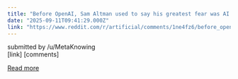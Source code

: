 ```yaml
---
title: "Before OpenAI, Sam Altman used to say his greatest fear was AI ending humanity. Now that his company is $500 billion, he says it's overuse of em dashes"
date: "2025-09-11T09:41:29.000Z"
link: "https://www.reddit.com/r/artificial/comments/1ne4fz6/before_openai_sam_altman_used_to_say_his_greatest/"
---
```


submitted by    /u/MetaKnowing  
 [link]   [comments]

[Read more](https://www.reddit.com/r/artificial/comments/1ne4fz6/before_openai_sam_altman_used_to_say_his_greatest/)
